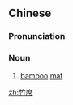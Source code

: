 ==Chinese==
{{zh-forms}}

===Pronunciation===
{{zh-pron
|m=zhúxí
|c=zuk1 zek6
|cat=n
}}

===Noun===
{{zh-noun}}

# [[bamboo]] [[mat]] {{gloss|typically used as a material to sleep on}}

[[zh:竹席]]